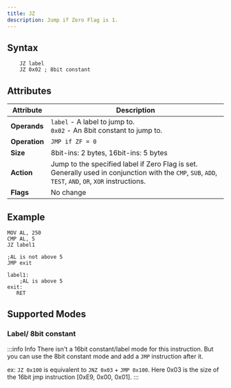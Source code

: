 ```yaml
---
title: JZ
description: Jump if Zero Flag is 1.
---
```



## Syntax

```asm6502 showLineNumbers
    JZ label
    JZ 0x02 ; 8bit constant
```

## Attributes

| Attribute     | Description                                                                                                                                               |
| ------------- | --------------------------------------------------------------------------------------------------------------------------------------------------------- |
| **Operands**  | `label` - A label to jump to. <br/> `0x02` - An 8bit constant to jump to.                                                                                 |
| **Operation** | `JMP if ZF = 0`                                                                                                                                           |
| **Size**      | 8bit-ins: 2 bytes, 16bit-ins: 5 bytes                                                                                                                     |
| **Action**    | Jump to the specified label if Zero Flag is set. Generally used in conjunction with the `CMP`, `SUB`, `ADD`, `TEST`, `AND`, `OR`, `XOR` instructions. |
| **Flags**     | No change                                                                                                                                                 |

## Example

```asm6502 showLineNumbers
MOV AL, 250
CMP AL, 5
JZ label1

;AL is not above 5
JMP exit

label1:
    ;AL is above 5
exit:
   RET
```

## Supported Modes

### Label/ 8bit constant

<LabeledInstructionAddressinng instructionName="JZ" />

:::info Info
There isn't a 16bit constant/label mode for this instruction. But you can use the 8bit constant mode and add a `JMP` instruction after it.

ex: `JZ 0x100` is equivalent to `JNZ 0x03` + `JMP 0x100`. Here 0x03 is the size of the 16bit jmp instruction [0xE9, 0x00, 0x01].
:::
